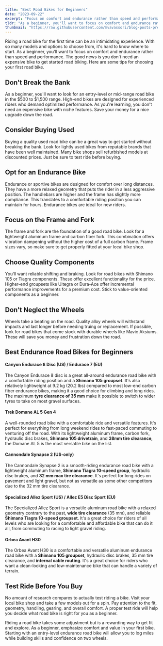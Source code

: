 ```yaml
---
title: "Best Road Bikes for Beginners"
date: "2023-09-22"
excerpt: "Focus on comfort and endurance rather than speed and performance. The good news is you don't need an expensive bike to get started road biking. Here are some tips for choosing your first road bike."
tldr: "As a beginner, you'll want to focus on comfort and endurance rather than speed and performance. The good news is you don't need an expensive bike to get started road biking. Don't break the bank. As a beginner, look for an entry-level or mid-range road bike in the $500 to $1,500 range. Opt for an endurance bike designed for comfort over long distances. They have a relaxed geometry ideal for new riders. Choose comfort and value for money. Focus on the frame, fork and components for quality without paying a premium. Take test rides to find the right fit."
thumbnail: "https://raw.githubusercontent.com/mvavassori/blog-posts-product-reco/master/images/road-bike.jpg"
---
```


Riding a road bike for the first time can be an intimidating experience. With so many models and options to choose from, it's hard to know where to start. As a beginner, you'll want to focus on comfort and endurance rather than speed and performance. The good news is you don't need an expensive bike to get started road biking. Here are some tips for choosing your first road bike.

## Don't Break the Bank

As a beginner, you'll want to look for an entry-level or mid-range road bike in the $500 to $1,500 range. High-end bikes are designed for experienced riders who demand optimized performance. As you're learning, you don't need an expensive bike with niche features. Save your money for a nice upgrade down the road.

## Consider Buying Used

Buying a quality used road bike can be a great way to get started without breaking the bank. Look for lightly used bikes from reputable brands that have been well maintained. Many bike shops sell refurbished models at discounted prices. Just be sure to test ride before buying.

## Opt for an Endurance Bike

Endurance or sportive bikes are designed for comfort over long distances. They have a more relaxed geometry that puts the rider in a less aggressive position. The handlebars are higher and the frame has slightly more compliance. This translates to a comfortable riding position you can maintain for hours. Endurance bikes are ideal for new riders.

## Focus on the Frame and Fork

The frame and fork are the foundation of a good road bike. Look for a lightweight aluminum frame and carbon fiber fork. This combination offers vibration dampening without the higher cost of a full carbon frame. Frame sizes vary, so make sure to get properly fitted at your local bike shop.

## Choose Quality Components

You'll want reliable shifting and braking. Look for road bikes with Shimano 105 or Tiagra components. These offer excellent functionality for the price. Higher-end groupsets like Ultegra or Dura-Ace offer incremental performance improvements for a premium cost. Stick to value-oriented components as a beginner.

## Don't Neglect the Wheels

Wheels take a beating on the road. Quality alloy wheels will withstand impacts and last longer before needing truing or replacement. If possible, look for road bikes that come stock with durable wheels like Mavic Aksiums. These will save you money and frustration down the road.

## **Best Endurance Road Bikes for Beginners**

#### Canyon Endurace 8 Disc (US) / Endurace 7 (EU)

<CustomImage
  src="https://raw.githubusercontent.com/mvavassori/blog-posts-product-reco/master/images/canyon-endurace.jpg"
  alt="Canyon Endurace 8"
/>

The Canyon Endurace 8 disc is a great all-around endurance road bike with a comfortable riding position and a **Shimano 105 groupset**. It's also relatively lightweight at 9.2 kg (20.2 lbs) compared to most low-end carbon fiber endurance bikes, making it a good choice for climbing and long rides. The maximum **tyre clearance of 35 mm** make it possible to switch to wider tyres to take on most gravel surfaces.

#### Trek Domane AL 5 Gen 4

A well-rounded road bike with a comfortable ride and versatile features. It's perfect for everything from long weekend rides to fast-paced commuting to venturing off the road. With its lightweight aluminum frame, carbon fork, hydraulic disc brakes, **Shimano 105 drivetrain**, and **38mm tire clearance**, the Domane AL 5 is the most versatile bike on the list.

#### Cannondale Synapse 2 (US-only)

The Cannondale Synapse 2 is a smooth-riding endurance road bike with a lightweight aluminum frame, **Shimano Tiagra 10-speed group**, hydraulic disc brakes, and **32 mm max tire clearance**. It's perfect for long rides on pavement and light gravel, but not as versatile as some other competitors due to the 32 mm tire clearance.

#### Specialized Allez Sport (US) / Allez E5 Disc Sport (EU)

The Specialized Allez Sport is a versatile aluminum road bike with a relaxed geometry contrary to the past, **wide tire clearance** (35 mm), and reliable **Shimano Tiagra 10-speed groupset**. It's a great choice for riders of all levels who are looking for a comfortable and affordable bike that can do it all, from commuting to racing to light gravel riding.

#### Orbea Avant H30

The Orbea Avant H30 is a comfortable and versatile aluminum endurance road bike with a **Shimano 105 groupset**, hydraulic disc brakes, 35 mm tire clearance, and **internal cable routing**. It's a great choice for riders who want a clean-looking and low-maintenance bike that can handle a variety of terrain.

## Test Ride Before You Buy

No amount of research compares to actually test riding a bike. Visit your local bike shop and take a few models out for a spin. Pay attention to the fit, geometry, handling, gearing, and overall comfort. A proper test ride will help you decide what road bike is right for you as a beginner.

Riding a road bike takes some adjustment but is a rewarding way to get fit and explore. As a beginner, emphasize comfort and value in your first bike. Starting with an entry-level endurance road bike will allow you to log miles while building skills and confidence on two wheels.
